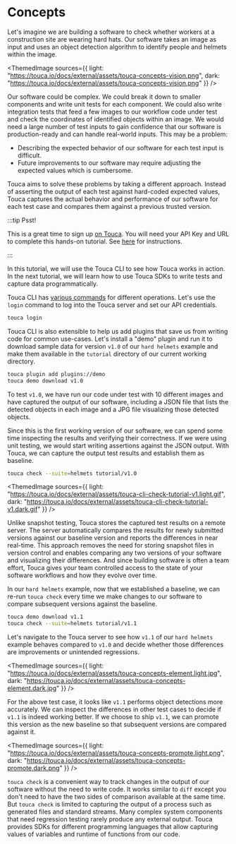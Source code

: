 
# Concepts

Let's imagine we are building a software to check whether workers at a
construction site are wearing hard hats. Our software takes an image as input
and uses an object detection algorithm to identify people and helmets within the
image.

<ThemedImage
  sources={{
    light: "https://touca.io/docs/external/assets/touca-concepts-vision.png",
    dark: "https://touca.io/docs/external/assets/touca-concepts-vision.png"
  }}
/>

Our software could be complex. We could break it down to smaller components and
write unit tests for each component. We could also write integration tests that
feed a few images to our workflow code under test and check the coordinates of
identified objects within an image. We would need a large number of test inputs
to gain confidence that our software is production-ready and can handle
real-world inputs. This may be a problem:

- Describing the expected behavior of our software for each test input is
  difficult.
- Future improvements to our software may require adjusting the expected values
  which is cumbersome.

Touca aims to solve these problems by taking a different approach. Instead of
asserting the output of each test against hard-coded expected values, Touca
captures the actual behavior and performance of our software for each test case
and compares them against a previous trusted version.

:::tip Psst!

This is a great time to sign up [on Touca](https://app.touca.io). You will need
your API Key and URL to complete this hands-on tutorial. See
[here](/server/account-setup) for instructions.

:::

In this tutorial, we will use the Touca CLI to see how Touca works in action. In
the next tutorial, we will learn how to use Touca SDKs to write tests and
capture data programmatically.

<InstallCommands />

Touca CLI has [various commands](/cli) for different operations. Let's use the
`login` command to log into the Touca server and set our API credentials.

```bash
touca login
```

Touca CLI is also extensible to help us add plugins that save us from writing
code for common use-cases. Let's install a "demo" plugin and run it to download
sample data for version `v1.0` of our `hard helmets` example and make them
available in the `tutorial` directory of our current working directory.

```bash
touca plugin add plugins://demo
touca demo download v1.0
```

To test `v1.0`, we have run our code under test with 10 different images and
have captured the output of our software, including a JSON file that lists the
detected objects in each image and a JPG file visualizing those detected
objects.

Since this is the first working version of our software, we can spend some time
inspecting the results and verifying their correctness. If we were using unit
testing, we would start writing assertions against the JSON output. With Touca,
we can capture the output test results and establish them as baseline.

```bash
touca check --suite=helmets tutorial/v1.0
```

<ThemedImage
  sources={{
    light:
      "https://touca.io/docs/external/assets/touca-cli-check-tutorial-v1.light.gif",
    dark: "https://touca.io/docs/external/assets/touca-cli-check-tutorial-v1.dark.gif"
  }}
/>

Unlike snapshot testing, Touca stores the captured test results on a remote
server. The server automatically compares the results for newly submitted
versions against our baseline version and reports the differences in near
real-time. This approach removes the need for storing snapshot files in version
control and enables comparing any two versions of your software and visualizing
their differences. And since building software is often a team effort, Touca
gives your team controlled access to the state of your software workflows and
how they evolve over time.

In our `hard helmets` example, now that we established a baseline, we can re-run
`touca check` every time we make changes to our software to compare subsequent
versions against the baseline.

```bash
touca demo download v1.1
touca check --suite=helmets tutorial/v1.1
```

Let's navigate to the Touca server to see how `v1.1` of our `hard helmets`
example behaves compared to `v1.0` and decide whether those differences are
improvements or unintended regressions.

<ThemedImage
  sources={{
    light:
      "https://touca.io/docs/external/assets/touca-concepts-element.light.jpg",
    dark: "https://touca.io/docs/external/assets/touca-concepts-element.dark.jpg"
  }}
/>

For the above test case, it looks like `v1.1` performs object detections more
accurately. We can inspect the differences in other test cases to decide if
`v1.1` is indeed working better. If we choose to ship `v1.1`, we can promote
this version as the new baseline so that subsequent versions are compared
against it.

<ThemedImage
  sources={{
    light:
      "https://touca.io/docs/external/assets/touca-concepts-promote.light.png",
    dark: "https://touca.io/docs/external/assets/touca-concepts-promote.dark.png"
  }}
/>

`touca check` is a convenient way to track changes in the output of our software
without the need to write code. It works similar to `diff` except you don't need
to have the two sides of comparison available at the same time. But
`touca check` is limited to capturing the output of a process such as generated
files and standard streams. Many complex system components that need regression
testing rarely produce any external output. Touca provides SDKs for different
programming languages that allow capturing values of variables and runtime of
functions from our code.
